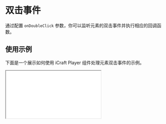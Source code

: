 # 双击事件

通过配置 `onDoubleClick` 参数，你可以监听元素的双击事件并执行相应的回调函数。

## 使用示例

下面是一个展示如何使用 iCraft Player 组件处理元素双击事件的示例。


<Wrap>
  <iframe
    src='/demos/doubleclick.html'
    style={{ width: "100%", height: "100%", border: "none" }}
  />
</Wrap>

```html copy
<!DOCTYPE html>
<html lang="en">
  <head>
    <meta charset="UTF-8" />
    <meta
      name="viewport"
      content="width=device-width, initial-scale=1.0"
    />

    <title>ICraft Player Click Demo</title>
    <style>
      body {
        margin: 0;
        padding: 0;
      }
      #container {
        width: 100%;
        height: 100vh;
        position: relative;
      }
      #text {
        position: absolute;
        bottom: 10px;
        right: 10px;
      }
    </style>
    <script src="https://unpkg.com/@icraft/player@latest/dist/umd/icraft-player.min.js"></script>
  </head>
  <body>
    <div id="container">
      <div id="text"></div>
    </div>
  </body>
  <script>
    const player = new ICraftPlayer({
      src: "https://icraft.gantcloud.com/api/static/templates/AWSCloud.iplayer",
      container: document.getElementById("container"),
      onDoubleClick: (e) => {
        console.log(e);
        const { instance: element } = e;
        const name = element?.options?.name || "";
        document.getElementById("text").innerText = "Double Clicked:" + name;
      },
    });
  </script>
</html>


```

## API

|      属性      |     描述     |                类型                | 默认值  | 是否必填 |
| :------------: | :----------: | :--------------------------------: | :-----: | :------: |
| onDoubleClick | 双击事件回调 | (params: MouseEventParams) => void | undefined |   否    |

### MouseEventParams

```ts
interface MouseEventParams {
  instance: Element3D | null;  // 被点击的3D元素实例
  event: MouseEvent;          // 原生鼠标事件对象
  data: OptionsType | null;   // 元素相关的数据
}
```
